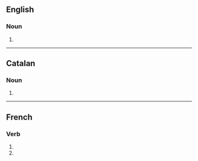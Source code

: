 ==English==

===Noun===
{{head|en|noun form}}

# {{plural of|incision|lang=en}}

----

==Catalan==

===Noun===
{{head|ca|noun form}}

# {{plural of|incisió|lang=ca}}

----

==French==

===Verb===
{{head|fr|verb form}}

# {{inflection of|inciser||1|p|impf|indc|lang=fr}}
# {{inflection of|inciser||1|p|pres|subj|lang=fr}}